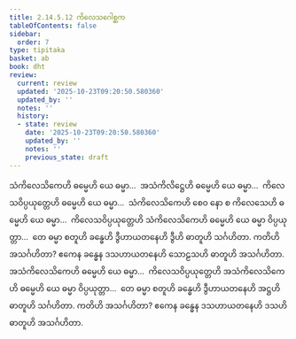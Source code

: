 ```yaml
---
title: 2.14.5.12 ကိလေသဂေါစ္ဆက
tableOfContents: false
sidebar:
  order: 7
type: tipitaka
basket: ab
book: dht
review:
  current: review
  updated: '2025-10-23T09:20:50.580360'
  updated_by: ''
  notes: ''
  history:
  - state: review
    date: '2025-10-23T09:20:50.580360'
    updated_by: ''
    notes: ''
    previous_state: draft
---
```



<ReviewStatus review={frontmatter.review} showDetails={true} />

<HypothesisAnnotation frontmatter={frontmatter} />

<DynamicBreadcrumb />

<Division number="508" book="dht" e="ch" v="31" p="98">

<Paragraph number="629" book="dht">
သံကိလေသိကေဟိ ဓမ္မေဟိ ယေ ဓမ္မာ…  အသံကိလိဋ္ဌေဟိ ဓမ္မေဟိ ယေ ဓမ္မာ…  ကိလေသဝိပ္ပယုတ္တေဟိ ဓမ္မေဟိ ယေ ဓမ္မာ…  သံကိလေသိကေဟိ စေဝ နော စ ကိလေသေဟိ ဓမ္မေဟိ ယေ ဓမ္မာ…  ကိလေသဝိပ္ပယုတ္တေဟိ သံကိလေသိကေဟိ ဓမ္မေဟိ ယေ ဓမ္မာ ဝိပ္ပယုတ္တာ…  တေ ဓမ္မာ စတူဟိ ခန္ဓေဟိ ဒွီဟာယတနေဟိ ဒွီဟိ ဓာတူဟိ သင်္ဂဟိတာ. ကတိဟိ အသင်္ဂဟိတာ? ဧကေန ခန္ဓေန ဒသဟာယတနေဟိ သောဠသဟိ ဓာတူဟိ အသင်္ဂဟိတာ.
</Paragraph>

</Division>
<Division number="509" book="dht" e="ch" v="31" p="98">

<Paragraph number="630" book="dht">
အသံကိလေသိကေဟိ ဓမ္မေဟိ ယေ ဓမ္မာ…  ကိလေသဝိပ္ပယုတ္တေဟိ အသံကိလေသိကေဟိ ဓမ္မေဟိ ယေ ဓမ္မာ ဝိပ္ပယုတ္တာ…  တေ ဓမ္မာ စတူဟိ ခန္ဓေဟိ ဒွီဟာယတနေဟိ အဋ္ဌဟိ ဓာတူဟိ သင်္ဂဟိတာ. ကတိဟိ အသင်္ဂဟိတာ? ဧကေန ခန္ဓေန ဒသဟာယတနေဟိ ဒသဟိ ဓာတူဟိ အသင်္ဂဟိတာ.
</Paragraph>
</Division>
